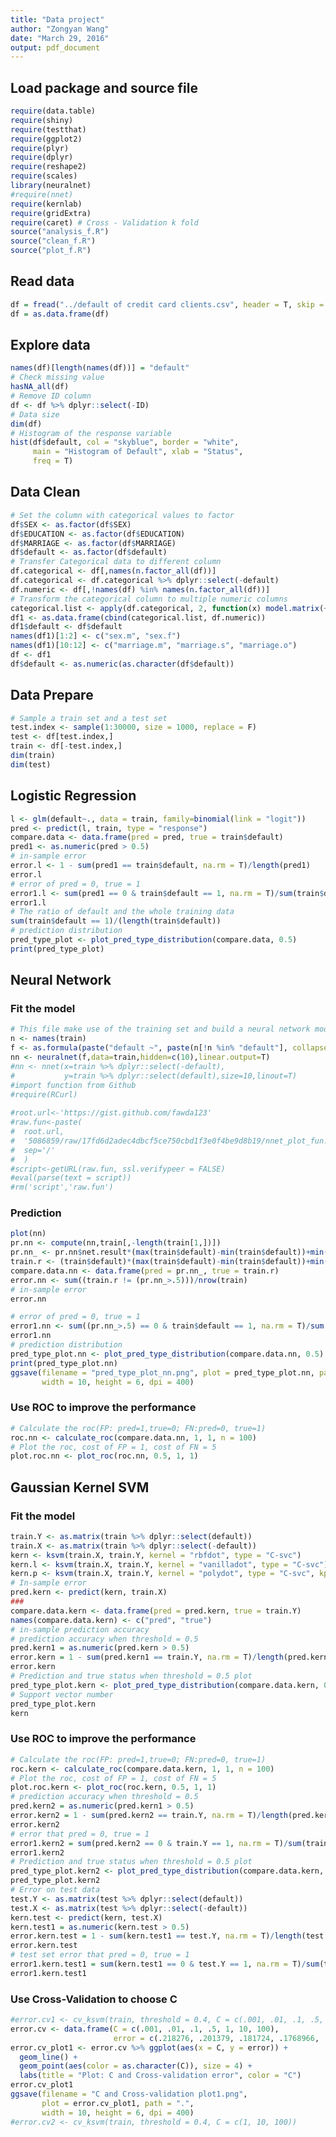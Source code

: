 ```yaml
---
title: "Data project"
author: "Zongyan Wang"
date: "March 29, 2016"
output: pdf_document
---
```

## Load package and source file
```r
require(data.table)
require(shiny)
require(testthat)
require(ggplot2)
require(plyr)
require(dplyr)
require(reshape2)
require(scales)
library(neuralnet)
#require(nnet)
require(kernlab)
require(gridExtra)
require(caret) # Cross - Validation k fold
source("analysis_f.R")
source("clean_f.R")
source("plot_f.R")
```
## Read data
```r
df = fread("../default of credit card clients.csv", header = T, skip = 1)
df = as.data.frame(df)
```
## Explore data
```r
names(df)[length(names(df))] = "default"
# Check missing value
hasNA_all(df)
# Remove ID column
df <- df %>% dplyr::select(-ID)
# Data size
dim(df)
# Histogram of the response variable
hist(df$default, col = "skyblue", border = "white", 
     main = "Histogram of Default", xlab = "Status", 
     freq = T)
```
## Data Clean
```r
# Set the column with categorical values to factor
df$SEX <- as.factor(df$SEX)
df$EDUCATION <- as.factor(df$EDUCATION)
df$MARRIAGE <- as.factor(df$MARRIAGE)
df$default <- as.factor(df$default)
# Transfer Categorical data to different column
df.categorical <- df[,names(n.factor_all(df))]
df.categorical <- df.categorical %>% dplyr::select(-default)
df.numeric <- df[,!names(df) %in% names(n.factor_all(df))]
# Transform the categorical column to multiple numeric columns
categorical.list <- apply(df.categorical, 2, function(x) model.matrix(~ x + 0))
df1 <- as.data.frame(cbind(categorical.list, df.numeric))
df1$default <- df$default
names(df1)[1:2] <- c("sex.m", "sex.f")
names(df1)[10:12] <- c("marriage.m", "marriage.s", "marriage.o")
df <- df1
df$default <- as.numeric(as.character(df$default))
```
## Data Prepare
```r
# Sample a train set and a test set
test.index <- sample(1:30000, size = 1000, replace = F)
test <- df[test.index,]
train <- df[-test.index,]
dim(train)
dim(test)
```
## Logistic Regression
```r
l <- glm(default~., data = train, family=binomial(link = "logit"))
pred <- predict(l, train, type = "response")
compare.data <- data.frame(pred = pred, true = train$default)
pred1 <- as.numeric(pred > 0.5)
# in-sample error
error.l <- 1 - sum(pred1 == train$default, na.rm = T)/length(pred1)
error.l
# error of pred = 0, true = 1
error1.l <- sum(pred1 == 0 & train$default == 1, na.rm = T)/sum(train$default == 1)
error1.l
# The ratio of default and the whole training data
sum(train$default == 1)/(length(train$default))
# prediction distribution
pred_type_plot <- plot_pred_type_distribution(compare.data, 0.5)
print(pred_type_plot)
```
## Neural Network
### Fit the model
```r
# This file make use of the training set and build a neural network model
n <- names(train)
f <- as.formula(paste("default ~", paste(n[!n %in% "default"], collapse = " + ")))
nn <- neuralnet(f,data=train,hidden=c(10),linear.output=T)
#nn <- nnet(x=train %>% dplyr::select(-default),
#           y=train %>% dplyr::select(default),size=10,linout=T)
#import function from Github
#require(RCurl)
 
#root.url<-'https://gist.github.com/fawda123'
#raw.fun<-paste(
#  root.url,
#  '5086859/raw/17fd6d2adec4dbcf5ce750cbd1f3e0f4be9d8b19/nnet_plot_fun.r',
#  sep='/'
#  )
#script<-getURL(raw.fun, ssl.verifypeer = FALSE)
#eval(parse(text = script))
#rm('script','raw.fun')
```
### Prediction
```r
plot(nn)
pr.nn <- compute(nn,train[,-length(train[1,])])
pr.nn_ <- pr.nn$net.result*(max(train$default)-min(train$default))+min(train$default)
train.r <- (train$default)*(max(train$default)-min(train$default))+min(train$default)
compare.data.nn <- data.frame(pred = pr.nn_, true = train.r)
error.nn <- sum((train.r != (pr.nn_>.5)))/nrow(train)
# in-sample error
error.nn

# error of pred = 0, true = 1
error1.nn <- sum((pr.nn_>.5) == 0 & train$default == 1, na.rm = T)/sum(train$default == 1)
error1.nn
# prediction distribution
pred_type_plot.nn <- plot_pred_type_distribution(compare.data.nn, 0.5)
print(pred_type_plot.nn)
ggsave(filename = "pred_type_plot_nn.png", plot = pred_type_plot.nn, path = ".",  
       width = 10, height = 6, dpi = 400)
```
### Use ROC to improve the performance
```r
# Calculate the roc(FP: pred=1,true=0; FN:pred=0, true=1)
roc.nn <- calculate_roc(compare.data.nn, 1, 1, n = 100)
# Plot the roc, cost of FP = 1, cost of FN = 5
plot.roc.nn <- plot_roc(roc.nn, 0.5, 1, 1)
```
## Gaussian Kernel SVM
### Fit the model
```r
train.Y <- as.matrix(train %>% dplyr::select(default))
train.X <- as.matrix(train %>% dplyr::select(-default))
kern <- ksvm(train.X, train.Y, kernel = "rbfdot", type = "C-svc")
kern.l <- ksvm(train.X, train.Y, kernel = "vanilladot", type = "C-svc")
kern.p <- ksvm(train.X, train.Y, kernel = "polydot", type = "C-svc", kpar = list(degree = 6))
# In-sample error
pred.kern <- predict(kern, train.X)
###
compare.data.kern <- data.frame(pred = pred.kern, true = train.Y)
names(compare.data.kern) <- c("pred", "true")
# in-sample prediction accuracy
# prediction accuracy when threshold = 0.5
pred.kern1 = as.numeric(pred.kern > 0.5)
error.kern = 1 - sum(pred.kern1 == train.Y, na.rm = T)/length(pred.kern1)
error.kern
# Prediction and true status when threshold = 0.5 plot
pred_type_plot.kern <- plot_pred_type_distribution(compare.data.kern, 0.5)
# Support vector number
pred_type_plot.kern
kern

```
### Use ROC to improve the performance
```r
# Calculate the roc(FP: pred=1,true=0; FN:pred=0, true=1)
roc.kern <- calculate_roc(compare.data.kern, 1, 1, n = 100)
# Plot the roc, cost of FP = 1, cost of FN = 5
plot.roc.kern <- plot_roc(roc.kern, 0.5, 1, 1)
# prediction accuracy when threshold = 0.5
pred.kern2 = as.numeric(pred.kern1 > 0.5)
error.kern2 = 1 - sum(pred.kern2 == train.Y, na.rm = T)/length(pred.kern2)
error.kern2
# error that pred = 0, true = 1
error1.kern2 = sum(pred.kern2 == 0 & train.Y == 1, na.rm = T)/sum(train.Y == 1)
error1.kern2
# Prediction and true status when threshold = 0.5 plot
pred_type_plot.kern2 <- plot_pred_type_distribution(compare.data.kern, 0.4)
pred_type_plot.kern2
# Error on test data
test.Y <- as.matrix(test %>% dplyr::select(default))
test.X <- as.matrix(test %>% dplyr::select(-default))
kern.test <- predict(kern, test.X)
kern.test1 = as.numeric(kern.test > 0.5)
error.kern.test = 1 - sum(kern.test1 == test.Y, na.rm = T)/length(test.Y)
error.kern.test
# test set error that pred = 0, true = 1
error1.kern.test1 = sum(kern.test1 == 0 & test.Y == 1, na.rm = T)/sum(test.Y == 1)
error1.kern.test1
```
### Use Cross-Validation to choose C
```r
#error.cv1 <- cv_ksvm(train, threshold = 0.4, C = c(.001, .01, .1, .5, 1))
error.cv <- data.frame(C = c(.001, .01, .1, .5, 1, 10, 100), 
                       error = c(.218276, .201379, .181724, .1768966, .1706897, .1710345, .1851724))
error.cv_plot1 <- error.cv %>% ggplot(aes(x = C, y = error)) +
  geom_line() +
  geom_point(aes(color = as.character(C)), size = 4) +
  labs(title = "Plot: C and Cross-validation error", color = "C")
error.cv_plot1
ggsave(filename = "C and Cross-validation plot1.png", 
       plot = error.cv_plot1, path = ".",  
       width = 10, height = 6, dpi = 400)
#error.cv2 <- cv_ksvm(train, threshold = 0.4, C = c(1, 10, 100))
```